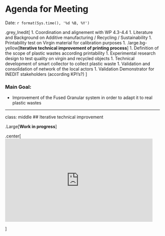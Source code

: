 
# Agenda for Meeting 

Date: `r format(Sys.time(), '%d %B, %Y')`

.grey_Inedit[
1. Coordination and alignement with WP 4.3-4.4
1. Literature and Background on Additive manufacturing / Recycling / Sustainability
1. Printability test on Virgin material for calibration purposes
1. .large.bg-yellow[**Iterative technical improvement of printing process**]
1. Definition of the scope of plastic wastes according printability 
1. Experimental research design to test quality on virgin and recycled objects
1. Technical development of smart collector to collect plastic waste
1. Validation and consolidation of network of the local actors
1. Validation Demonstrator for INEDIT stakeholders (according KPI's?)
      ]   


### Main Goal:

- Improvement of the Fused Granular system in order to adapt it to real plastic wastes

---

class: middle
## Iterative technical improvement 

.Large[**Work in progress**]

.center[
<iframe src="https://giphy.com/embed/l0K4hO8mVvq8Oygjm" width="480" height="270" frameBorder="0" class="giphy-embed" allowFullScreen></iframe><p><a href="https://giphy.com/gifs/topshelfrecords-clique-top-shelf-records-l0K4hO8mVvq8Oygjm"></a></p>

]

